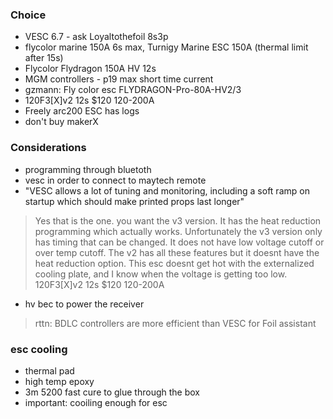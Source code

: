 ### Choice

- VESC 6.7 - ask Loyaltothefoil 8s3p
- flycolor marine 150A 6s max, Turnigy Marine ESC 150A (thermal limit after 15s)
- Flycolor Flydragon 150A HV 12s
- MGM controllers - p19 max short time current
- gzmann: Fly color esc FLYDRAGON-Pro-80A-HV2/3
- 120F3[X]v2 12s $120 120-200A
- Freely arc200 ESC has logs
- don't buy makerX

### Considerations

- programming through bluetoth
- vesc in order to connect to maytech remote
- "VESC allows a lot of tuning and monitoring, including a soft ramp on startup which should make printed props last longer"

> Yes that is the one. you want the v3 version. It has the heat reduction programming which actually works. Unfortunately the v3 version only has timing that can be changed. It does not have low voltage cutoff or over temp cutoff. The v2 has all these features but it doesnt have the heat reduction option. This esc doesnt get hot with the externalized cooling plate, and I know when the voltage is getting too low. 120F3[X]v2 12s $120 120-200A

- hv bec to power the receiver

> rttn: BDLC controllers are more efficient than VESC for Foil assistant

### esc cooling

- thermal pad
- high temp epoxy
- 3m 5200 fast cure to glue through the box
- important: cooiling enough for esc
